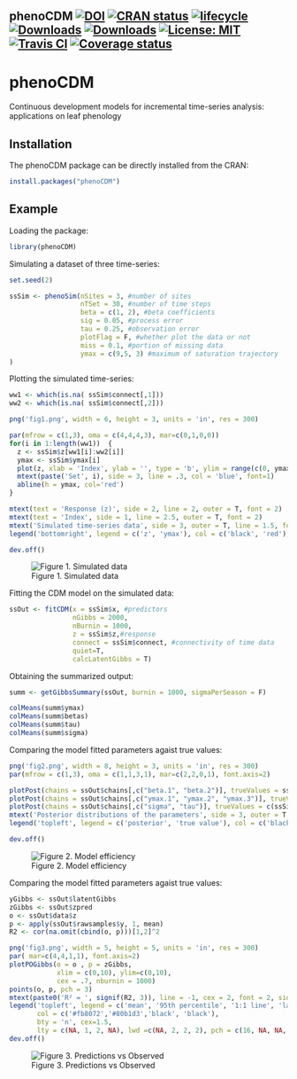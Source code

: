 ## phenoCDM [![DOI](https://zenodo.org/badge/DOI/10.5281/zenodo.1204614.svg)](https://doi.org/10.5281/zenodo.1204614) [![CRAN status](http://www.r-pkg.org/badges/version-last-release/phenoCDM)](https://cran.r-project.org/package=phenoCDM) [![lifecycle](https://img.shields.io/badge/lifecycle-stable-brightgreen.svg)](https://www.tidyverse.org/lifecycle/#stable) [![Downloads](http://cranlogs.r-pkg.org/badges/phenoCDM?color=brightgreen)](http://www.r-pkg.org/pkg/phenoCDM) [![Downloads](http://cranlogs.r-pkg.org/badges/grand-total/phenoCDM?color=brightgreen)](http://www.r-pkg.org/pkg/phenoCDM) [![License: MIT](https://img.shields.io/badge/License-MIT-yellow.svg)](https://opensource.org/licenses/MIT) [![Travis CI](https://travis-ci.org/bnasr/phenoCDM.svg?branch=master)](https://travis-ci.org/bnasr/phenoCDM) [![Coverage status](https://codecov.io/gh/bnasr/phenoCDM/branch/master/graph/badge.svg)](https://codecov.io/github/bnasr/phenoCDM?branch=master) 

 
# phenoCDM
Continuous development models for incremental time-series analysis: applications on leaf phenology



## Installation
The phenoCDM package can be directly installed from the CRAN:

```r

install.packages("phenoCDM")

```

## Example

Loading the package:
```r

library(phenoCDM)

```


Simulating a dataset of three time-series:
```r

set.seed(2)

ssSim <- phenoSim(nSites = 3, #number of sites
                  nTSet = 30, #number of time steps
                  beta = c(1, 2), #beta coefficients
                  sig = 0.05, #process error
                  tau = 0.25, #observation error
                  plotFlag = F, #whether plot the data or not
                  miss = 0.1, #portion of missing data
                  ymax = c(9,5, 3) #maximum of saturation trajectory
)


```

Plotting the simulated time-series:

```r


ww1 <- which(is.na( ssSim$connect[,1]))
ww2 <- which(is.na( ssSim$connect[,2]))

png('fig1.png', width = 6, height = 3, units = 'in', res = 300)

par(mfrow = c(1,3), oma = c(4,4,4,3), mar=c(0,1,0,0))
for(i in 1:length(ww1))  {
  z <- ssSim$z[ww1[i]:ww2[i]]
  ymax <- ssSim$ymax[i]
  plot(z, xlab = 'Index', ylab = '', type = 'b', ylim = range(c(0, ymax, ssSim$z), na.rm = T), yaxt= switch(i, '1'='s', '2'='n', '3' = 'n'))
  mtext(paste('Set', i), side = 3, line = .3, col = 'blue', font=1)
  abline(h = ymax, col='red')
}

mtext(text = 'Response (z)', side = 2, line = 2, outer = T, font = 2)
mtext(text = 'Index', side = 1, line = 2.5, outer = T, font = 2)
mtext('Simulated time-series data', side = 3, outer = T, line = 1.5, font = 2)
legend('bottomright', legend = c('z', 'ymax'), col = c('black', 'red'), lty = 1, bty = 'n', cex=1.5, lwd =2)

dev.off()

```

![Figure 1. Simulated data ](example/fig1.png)





Fitting the CDM model on the simulated data:
```r

ssOut <- fitCDM(x = ssSim$x, #predictors
                nGibbs = 2000,
                nBurnin = 1000,
                z = ssSim$z,#response
                connect = ssSim$connect, #connectivity of time data
                quiet=T,
                calcLatentGibbs = T)
```


Obtaining the summarized output:
```r

summ <- getGibbsSummary(ssOut, burnin = 1000, sigmaPerSeason = F)

colMeans(summ$ymax)
colMeans(summ$betas)
colMeans(summ$tau)
colMeans(summ$sigma)

```


Comparing the model fitted parameters agaist true values:
```r

png('fig2.png', width = 8, height = 3, units = 'in', res = 300)
par(mfrow = c(1,3), oma = c(1,1,3,1), mar=c(2,2,0,1), font.axis=2)

plotPost(chains = ssOut$chains[,c("beta.1", "beta.2")], trueValues = ssSim$beta)
plotPost(chains = ssOut$chains[,c("ymax.1", "ymax.2", "ymax.3")], trueValues = ssSim$ymax)
plotPost(chains = ssOut$chains[,c("sigma", "tau")], trueValues = c(ssSim$sig, ssSim$tau))
mtext('Posterior distributions of the parameters', side = 3, outer = T, line = 1, font = 2)
legend('topleft', legend = c('posterior', 'true value'), col = c('black', 'red'), lty = 1, bty = 'n', cex=1.5, lwd =2)

dev.off()

```

![Figure 2. Model efficiency](example/fig2.png)




Comparing the model fitted parameters agaist true values:
```r


yGibbs <- ssOut$latentGibbs
zGibbs <- ssOut$zpred
o <- ssOut$data$z
p <- apply(ssOut$rawsamples$y, 1, mean)
R2 <- cor(na.omit(cbind(o, p)))[1,2]^2

png('fig3.png', width = 5, height = 5, units = 'in', res = 300)
par( mar=c(4,4,1,1), font.axis=2)
plotPOGibbs(o = o , p = zGibbs,
            xlim = c(0,10), ylim=c(0,10),
            cex = .7, nburnin = 1000)
points(o, p, pch = 3)
mtext(paste0('R² = ', signif(R2, 3)), line = -1, cex = 2, font = 2, side = 1, adj = .9)
legend('topleft', legend = c('mean', '95th percentile', '1:1 line', 'latent states'),
       col = c('#fb8072','#80b1d3','black', 'black'),
       bty = 'n', cex=1.5,
       lty = c(NA, 1, 2, NA), lwd =c(NA, 2, 2, 2), pch = c(16, NA, NA, 3))
dev.off()


```

![Figure 3. Predictions vs Observed](example/fig3.png)
